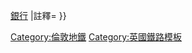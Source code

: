 {{鐵道路線|
| 模板名稱 = 滑鐵盧及城市線
| 名稱 = [[File:W&c line roundel (no text).svg|20px]] [[倫敦地鐵]][[滑鐵盧及城市線]]
| 代表色 = #{{LUL color|Waterloo & City}}
| 背景顏色 = #FFFFFF
| 車站列表 = [[滑鐵盧地鐵站|滑鐵盧]]{{-w}}[[銀行及紀念碑站|銀行]]
|註釋=
}}<noinclude>
[[Category:倫敦地鐵]]
[[Category:英國鐵路模板]]
</noinclude>